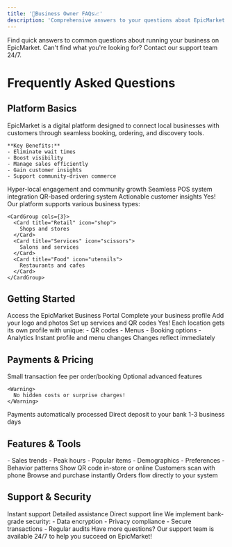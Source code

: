 ```yaml
---
title: '💼Business Owner FAQs📈'
description: 'Comprehensive answers to your questions about EpicMarket'
---
```


<Note>
  Find quick answers to common questions about running your business on EpicMarket. Can't find what you're looking for? Contact our support team 24/7.
</Note>

# Frequently Asked Questions

## Platform Basics

<AccordionGroup>
  <Accordion title="What is EpicMarket?">
    EpicMarket is a digital platform designed to connect local businesses with customers through seamless booking, ordering, and discovery tools. 
    
    **Key Benefits:**
    - Eliminate wait times
    - Boost visibility
    - Manage sales efficiently
    - Gain customer insights
    - Support community-driven commerce
  </Accordion>

  <Accordion title="How does EpicMarket differ from other platforms?">
    <CardGroup cols={2}>
      <Card title="Local Focus" icon="map-pin">
        Hyper-local engagement and community growth
      </Card>
      <Card title="Integration" icon="plug">
        Seamless POS system integration
      </Card>
      <Card title="Smart Orders" icon="qrcode">
        QR-based ordering system
      </Card>
      <Card title="Analytics" icon="chart-bar">
        Actionable customer insights
      </Card>
    </CardGroup>
  </Accordion>

  <Accordion title="Is EpicMarket suitable for my business?">
    Yes! Our platform supports various business types:
    
    <CardGroup cols={3}>
      <Card title="Retail" icon="shop">
        Shops and stores
      </Card>
      <Card title="Services" icon="scissors">
        Salons and services
      </Card>
      <Card title="Food" icon="utensils">
        Restaurants and cafes
      </Card>
    </CardGroup>
  </Accordion>
</AccordionGroup>

## Getting Started

<AccordionGroup>
  <Accordion title="How do I create a business profile?">
    <Steps>
      <Step title="Sign Up">
        Access the EpicMarket Business Portal
      </Step>
      <Step title="Add Details">
        Complete your business profile
      </Step>
      <Step title="Upload Assets">
        Add your logo and photos
      </Step>
      <Step title="Configure">
        Set up services and QR codes
      </Step>
    </Steps>
  </Accordion>

  <Accordion title="Can I manage multiple locations?">
    <Info>
      Yes! Each location gets its own profile with unique:
      - QR codes
      - Menus
      - Booking options
      - Analytics
    </Info>
  </Accordion>

  <Accordion title="How do I update my business information?">
    <CardGroup cols={2}>
      <Card title="Quick Updates" icon="bolt">
        Instant profile and menu changes
      </Card>
      <Card title="Real-Time Sync" icon="arrows-rotate">
        Changes reflect immediately
      </Card>
    </CardGroup>
  </Accordion>
</AccordionGroup>

## Payments & Pricing

<AccordionGroup>
  <Accordion title="What are the fees?">
    <CardGroup cols={2}>
      <Card title="Basic Fees" icon="dollar-sign">
        Small transaction fee per order/booking
      </Card>
      <Card title="Premium Options" icon="crown">
        Optional advanced features
      </Card>
    </CardGroup>
    
    <Warning>
      No hidden costs or surprise charges!
    </Warning>
  </Accordion>

  <Accordion title="How do I receive payments?">
    <Steps>
      <Step title="Process">
        Payments automatically processed
      </Step>
      <Step title="Transfer">
        Direct deposit to your bank
      </Step>
      <Step title="Timeline">
        1-3 business days
      </Step>
    </Steps>
  </Accordion>
</AccordionGroup>

## Features & Tools

<AccordionGroup>
  <Accordion title="What analytics are available?">
    <CardGroup cols={2}>
      <Card title="Sales Insights" icon="chart-line">
        - Sales trends
        - Peak hours
        - Popular items
      </Card>
      <Card title="Customer Data" icon="users">
        - Demographics
        - Preferences
        - Behavior patterns
      </Card>
    </CardGroup>
  </Accordion>

  <Accordion title="How does the QR system work?">
    <Steps>
      <Step title="Display">
        Show QR code in-store or online
      </Step>
      <Step title="Scan">
        Customers scan with phone
      </Step>
      <Step title="Order">
        Browse and purchase instantly
      </Step>
      <Step title="Process">
        Orders flow directly to your system
      </Step>
    </Steps>
  </Accordion>
</AccordionGroup>

## Support & Security

<AccordionGroup>
  <Accordion title="What if I need help?">
    <CardGroup cols={3}>
      <Card title="24/7 Chat" icon="message-circle">
        Instant support
      </Card>
      <Card title="Email" icon="mail">
        Detailed assistance
      </Card>
      <Card title="Phone" icon="phone">
        Direct support line
      </Card>
    </CardGroup>
  </Accordion>

  <Accordion title="Is my data secure?">
    <Info>
      We implement bank-grade security:
      - Data encryption
      - Privacy compliance
      - Secure transactions
      - Regular audits
    </Info>
  </Accordion>
</AccordionGroup>

<Check>
  Have more questions? Our support team is available 24/7 to help you succeed on EpicMarket!
</Check>